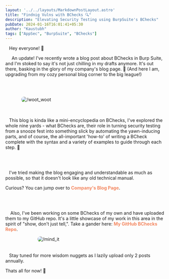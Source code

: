 ```yaml
---
layout: '../../layouts/MarkdownPostLayout.astro'
title: "Findnig Vulns with BChecks 🔍"
description: "Elevating Security Testing using BurpSuite's BChecks"
pubDate: 2024-01-16T16:01:41+05:30
author: "Kaustubh"
tags: ["AppSec", "BurpSuite", "BChecks"]
---
```


&nbsp;&nbsp; Hey everyone! 🌟


&nbsp;&nbsp;&nbsp;&nbsp; An update! I've recently wrote a blog post about BChecks in Burp Suite, and I'm stoked to say it's not just chilling in my drafts anymore. It's out there, basking in the glory of my company's blog page. 🎉 (And here I am, upgrading from my cozy personal blog corner to the big league!)

<br></br>

<img src="/assets/gif/woot_woot.gif" alt="/woot_woot" style="max-width: 80%; display: block; margin: auto;  border-radius: 8px;" />
<br></br>

&nbsp;&nbsp; This blog is kinda like a mini-encyclopedia on BChecks, I've explored the whole nine yards - what BChecks are, their role in turning security testing from a snooze fest into something slick by automating the yawn-inducing parts, and of course, the all-important 'how-to' of writing a BCheck complete with the syntax and a variety of examples to guide through each step. 📝


<br></br>

&nbsp;&nbsp; I've tried making the blog engaging and understandable as much as possible, so that it doesn't look like any old technical manual.

Curious? You can jump over to <a href="https://www.contentstack.com/blog/tech-talk/elevating-security-testing-the-power-of-burp-suite-checks-in-burp-suite" target="_blank" rel="noopener noreferrer" style="color: #f3865f; font-weight: bold; text-decoration: none;">Company's Blog Page</a>. 

<br></br>

&nbsp;&nbsp;&nbsp;&nbsp;Also, I've been working on some BChecks of my own and have uploaded them to my GitHub repo. It's a little showcase of my work in this area in the spirit of "show, don't just tell,". Take a gander here: <a href="https://github.com/KaustubhRai/bchecks" target="_blank" rel="noopener noreferrer" style="color: #f3865f; font-weight: bold; text-decoration: none;">My GitHub BChecks Repo</a>. 

<img src="/assets/gif/mind_it.gif" alt="/mind_it" style="max-width: 60%; display: block; margin: auto;  border-radius: 8px;" />
<br></br>
&nbsp;&nbsp; Stay tuned for more wisdom nuggets as I lazily upload only 2 posts annually.

Thats all for now! 🚀
